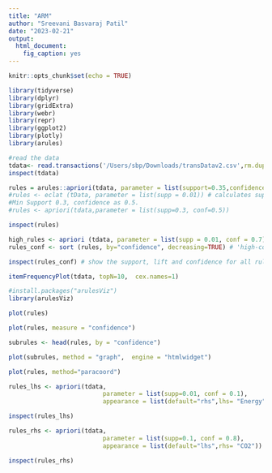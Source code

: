 ```yaml
---
title: "ARM"
author: "Sreevani Basvaraj Patil"
date: "2023-02-21"
output: 
  html_document: 
    fig_caption: yes
---
```


```r
knitr::opts_chunk$set(echo = TRUE)
```

```r
library(tidyverse)
library(dplyr)
library(gridExtra)
library(webr)
library(repr)
library(ggplot2)
library(plotly)
library(arules)
```

```r
#read the data
tdata<- read.transactions('/Users/sbp/Downloads/transDatav2.csv',rm.duplicates = FALSE,format = "basket",sep = ",",cols = NULL)
inspect(tdata)

```

```r
rules = arules::apriori(tdata, parameter = list(support=0.35,confidence=0.4))
#rules <- eclat (tData, parameter = list(supp = 0.01)) # calculates support for frequent items
#Min Support 0.3, confidence as 0.5.
#rules <- apriori(tdata,parameter = list(supp=0.3, conf=0.5))
```

```r
inspect(rules)

```

```r
high_rules <- apriori (tdata, parameter = list(supp = 0.01, conf = 0.7)) # Min Support as 0.001, confidence as 0.8.
rules_conf <- sort (rules, by="confidence", decreasing=TRUE) # 'high-confidence' rules.
```

```r
inspect(rules_conf) # show the support, lift and confidence for all rules

```

```r
itemFrequencyPlot(tdata, topN=10,  cex.names=1)
```

```r
#install.packages("arulesViz")
library(arulesViz)

plot(rules)
```

```r
plot(rules, measure = "confidence")

```

```r
subrules <- head(rules, by = "confidence")

plot(subrules, method = "graph",  engine = "htmlwidget")
```

```r
plot(rules, method="paracoord")

```

```r
rules_lhs <- apriori(tdata, 
                          parameter = list(supp=0.01, conf = 0.1),
                          appearance = list(default="rhs",lhs= "Energy"))
```

```r
inspect(rules_lhs)
```

```r
rules_rhs <- apriori(tdata, 
                          parameter = list(supp=0.1, conf = 0.8),
                          appearance = list(default="lhs",rhs= "CO2"))
```

```r
inspect(rules_rhs)
```
